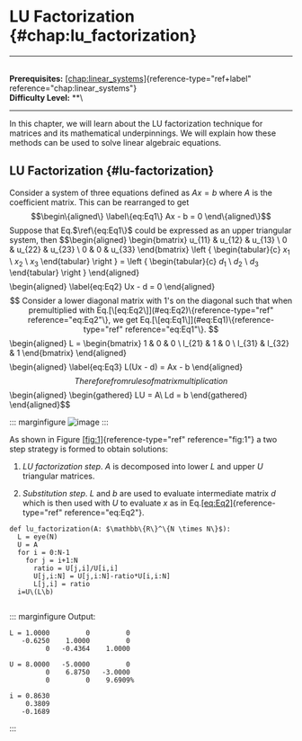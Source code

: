 # LU Factorization \{#chap:lu_factorization\}

------------------------------------------------------------------------

\
**Prerequisites:**
[\[chap:linear_systems\]](#chap:linear_systems)\{reference-type="ref+label"
reference="chap:linear_systems"\}\
**Difficulty Level:** \*\*\

------------------------------------------------------------------------

In this chapter, we will learn about the LU factorization technique for
matrices and its mathematical underpinnings. We will explain how these
methods can be used to solve linear algebraic equations.

## LU Factorization \{#lu-factorization\}

Consider a system of three equations defined as $Ax = b$ where $A$ is
the coefficient matrix. This can be rearranged to get $$\begin\{aligned\}
 \label\{eq:Eq1\}
Ax - b = 0
\end\{aligned\}$$ Suppose that Eq.$\ref\{eq:Eq1\}$ could be expressed as an
upper triangular system, then $$\begin\{aligned\}
\begin\{bmatrix\}
u_\{11\} & u_\{12\} & u_\{13\} \\ 
0 & u_\{22\} & u_\{23\} \\ 
0 & 0 & u_\{33\}
\end\{bmatrix\}
\left \{
\begin\{tabular\}\{c\}
$x_1$ \\
$x_2$ \\
$x_3$
\end\{tabular\}
\right \}
= \left \{
\begin\{tabular\}\{c\}
$d_1$ \\
$d_2$ \\
$d_3$
\end\{tabular\}
\right \}
\end\{aligned\}$$ $$\begin\{aligned\}
 \label\{eq:Eq2\}
Ux - d = 0
\end\{aligned\}$$ Consider a lower diagonal matrix with 1's on the
diagonal such that when premultiplied with
Eq.[\[eq:Eq2\]](#eq:Eq2)\{reference-type="ref" reference="eq:Eq2"\}, we
get Eq.[\[eq:Eq1\]](#eq:Eq1)\{reference-type="ref" reference="eq:Eq1"\}.
$$\begin\{aligned\}
L =
\begin\{bmatrix\}
1 & 0 & 0 \\ 
l_\{21\} & 1 & 0 \\ 
l_\{31\} & l_\{32\} & 1
\end\{bmatrix\}
\end\{aligned\}$$ $$\begin\{aligned\}
 \label\{eq:Eq3\}
L(Ux - d) = Ax - b
\end\{aligned\}$$ Therefore from rules of matrix multiplication
$$\begin\{aligned\}
\begin\{gathered\}
LU = A\\
Ld = b
\end\{gathered\}
\end\{aligned\}$$

::: marginfigure
![image](figures/part1b/lu_factorization/lufactorization_0.png)
:::

As shown in Figure [\[fig:1\]](#fig:1)\{reference-type="ref"
reference="fig:1"\} a two step strategy is formed to obtain solutions:

1.  *LU factorization step*. $A$ is decomposed into lower $L$ and upper
    $U$ triangular matrices.

2.  *Substitution step*. $L$ and $b$ are used to evaluate intermediate
    matrix $d$ which is then used with $U$ to evaluate $x$ as in
    Eq.[\[eq:Eq2\]](#eq:Eq2)\{reference-type="ref" reference="eq:Eq2"\}.

``` \{.python language="python"\}
def lu_factorization(A: $\mathbb\{R\}^\{N \times N\}$):
  L = eye(N)
  U = A
  for i = 0:N-1
    for j = i+1:N
      ratio = U[j,i]/U[i,i]
      U[j,i:N] = U[j,i:N]-ratio*U[i,i:N]
      L[j,i] = ratio
  i=U\(L\b)
  
```

::: marginfigure
Output:

    L = 1.0000         0         0
       -0.6250    1.0000         0
             0   -0.4364    1.0000
             
    U = 8.0000   -5.0000         0
             0    6.8750   -3.0000
             0         0    9.6909%

    i = 0.8630
        0.3809
       -0.1689
:::
